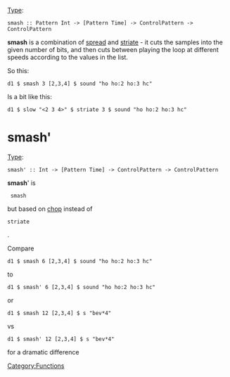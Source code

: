 {{DISPLAYTITLE:smash}} 
[[Type signature|Type]]: <source inline>smash :: Pattern Int -> [Pattern Time] -> ControlPattern -> ControlPattern</source>

'''smash''' is a combination of [[spread]] and [[striate]] - it cuts the samples into the given number of bits, and then cuts between playing the loop at different speeds according to the values in the list.

So this:

<source>
d1 $ smash 3 [2,3,4] $ sound "ho ho:2 ho:3 hc"
</source>

Is a bit like this:

<source>
d1 $ slow "<2 3 4>" $ striate 3 $ sound "ho ho:2 ho:3 hc"
</source>

= smash' =
[[Type signature|Type]]: <source inline>smash' :: Int -> [Pattern Time] -> ControlPattern -> ControlPattern</source>

'''smash'''' is <source inline> smash </source> but based on [[chop]] instead of <source inline>striate</source>. 

Compare 
<source>
d1 $ smash 6 [2,3,4] $ sound "ho ho:2 ho:3 hc"
</source>
to
<source>
d1 $ smash' 6 [2,3,4] $ sound "ho ho:2 ho:3 hc"
</source>

or  
<source>
d1 $ smash 12 [2,3,4] $ s "bev*4"
</source>
vs
<source>
d1 $ smash' 12 [2,3,4] $ s "bev*4"
</source>
for a dramatic difference

[[Category:Functions]]